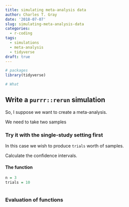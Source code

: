 ```yaml
---
title: simulating meta-analysis data
author: Charles T. Gray
date: '2018-07-07'
slug: simulating-meta-analysis-data
categories:
  - r-coding
tags:
  - simulations
  - meta-analysis
  - tidyverse
draft: true
---
```


```r
# packages
library(tidyverse)
```




```r
# What 
```



## Write a `purrr::rerun` simulation

So, I suppose we want to create a meta-analysis.





We need to take two samples 

### Try it with the single-study setting first

In this case we wish to produce `trials` worth of samples. 

Calculate the confidence intervals. 

#### The function

```r
n = 3
trials = 10



```


### Evaluation of functions


```r

```
